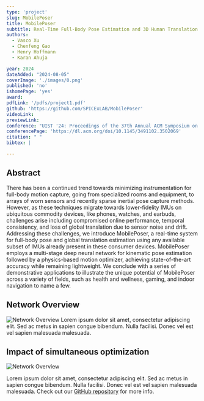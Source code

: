 ```yaml
---
type: 'project'
slug: MobilePoser
title: MobilePoser
subtitle: Real-Time Full-Body Pose Estimation and 3D Human Translation from IMUs in Mobile Consumer Devices
authors:
  - Vasco Xu
  - Chenfeng Gao
  - Henry Hoffmann
  - Karan Ahuja

year: 2024
dateAdded: "2024-08-05"
coverImage: './images/0.png'
published: 'no'
ishomePage: 'yes'
award:
pdfLink: '/pdfs/project1.pdf'
github: 'https://github.com/SPICExLAB/MobilePoser'
videoLink:
previewLink:
conference: "UIST '24: Proceedings of the 37th Annual ACM Symposium on User Interface Software and Technology"
conferencePage: 'https://dl.acm.org/doi/10.1145/3491102.3502069'
citation: " "
bibtex: |

---
```


## Abstract

There has been a continued trend towards minimizing instrumentation for full-body motion capture, going from specialized rooms and equipment, to arrays of worn sensors and recently sparse inertial pose capture methods. However, as these techniques migrate towards lower-fidelity IMUs on ubiquitous commodity devices, like phones, watches, and earbuds, challenges arise including compromised online performance, temporal consistency, and loss of global translation due to sensor noise and drift. Addressing these challenges, we introduce MobilePoser, a real-time system for full-body pose and global translation estimation using any available subset of IMUs already present in these consumer devices. MobilePoser employs a multi-stage deep neural network for kinematic pose estimation followed by a physics-based motion optimizer, achieving state-of-the-art accuracy while remaining lightweight. We conclude with a series of demonstrative applications to illustrate the unique potential of MobilePoser across a variety of fields, such as health and wellness, gaming, and indoor navigation to name a few.

## Network Overview

![Network Overview](./images/1.png)
Lorem ipsum dolor sit amet, consectetur adipiscing elit. Sed ac metus in sapien congue bibendum. Nulla facilisi. Donec vel est vel sapien malesuada malesuada.

## Impact of simultaneous optimization

![Network Overview](./images/2.png)

Lorem ipsum dolor sit amet, consectetur adipiscing elit. Sed ac metus in sapien congue bibendum. Nulla facilisi. Donec vel est vel sapien malesuada malesuada. Check out our [GitHub repository](https://github.com/example/repo) for more info.
